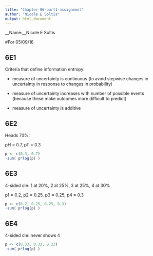 ```yaml
---
title: "Chapter-06-part1-assignment"
author: "Nicole E Soltis"
output: html_document
---
```


__Name:__Nicole E Soltis

#For 05/09/16

## 6E1
Criteria that define information entropy:

- measure of uncertainty is continuous (to avoid stepwise changes in uncertainty in response to changes in probability)

- measure of uncertainty increases with number of possible events (because these make outcomes more difficult to predict)

- measure of uncertainty is additive

## 6E2
Heads 70%:

pH = 0.7, pT = 0.3
```r
p <- c(0.3, 0.7)
-sum( p*log(p) )
```

## 6E3
4-sided die: 1 at 20%, 2 at 25%, 3 at 25%, 4 at 30% 

p1 = 0.2, p2 = 0.25, p3 = 0.25, p4 = 0.3
```r
p <- c(0.2, 0.25, 0.25, 0.3)
-sum( p*log(p) )
```

## 6E4
4-sided die: never shows 4
```r
p <- c(0.33, 0.33, 0.33)
-sum( p*log(p) )
```